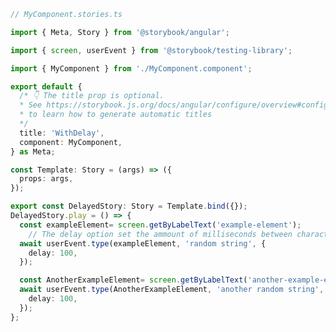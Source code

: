 ```ts
// MyComponent.stories.ts

import { Meta, Story } from '@storybook/angular';

import { screen, userEvent } from '@storybook/testing-library';

import { MyComponent } from './MyComponent.component';

export default {
  /* 👇 The title prop is optional.
  * See https://storybook.js.org/docs/angular/configure/overview#configure-story-loading
  * to learn how to generate automatic titles
  */
  title: 'WithDelay',
  component: MyComponent,
} as Meta;

const Template: Story = (args) => ({
  props: args,
});

export const DelayedStory: Story = Template.bind({});
DelayedStory.play = () => {
  const exampleElement= screen.getByLabelText('example-element');
    // The delay option set the ammount of milliseconds between characters being typed
  await userEvent.type(exampleElement, 'random string', {
    delay: 100,
  });

  const AnotherExampleElement= screen.getByLabelText('another-example-element');
  await userEvent.type(AnotherExampleElement, 'another random string', {
    delay: 100,
  });
};
```